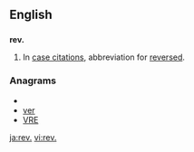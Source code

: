 {{also|Rev|Rev.|rev}}
==English==

==={{abbreviation}}===
'''rev.'''

# {{legal}} In [[case citation]]s, abbreviation for [[reversed]].

===Anagrams===
* {{alphagram|erv}}
* [[ver#English|ver]]
* [[VRE#English|VRE]]

[[ja:rev.]]
[[vi:rev.]]